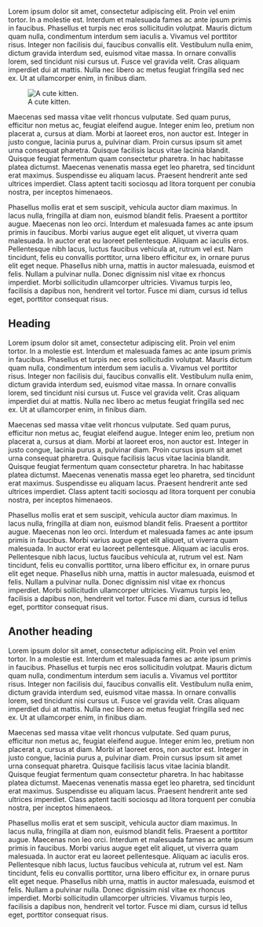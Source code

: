 <!-- image -->
Lorem ipsum dolor sit amet, consectetur adipiscing elit. Proin vel enim tortor. In a molestie est. Interdum et malesuada fames ac ante ipsum primis in faucibus. Phasellus et turpis nec eros sollicitudin volutpat. Mauris dictum quam nulla, condimentum interdum sem iaculis a. Vivamus vel porttitor risus. Integer non facilisis dui, faucibus convallis elit. Vestibulum nulla enim, dictum gravida interdum sed, euismod vitae massa. In ornare convallis lorem, sed tincidunt nisi cursus ut. Fusce vel gravida velit. Cras aliquam imperdiet dui at mattis. Nulla nec libero ac metus feugiat fringilla sed nec ex. Ut at ullamcorper enim, in finibus diam.

[[File:June_odd-eyed-cat_cropped.jpg|thumb|right|A cute kitten.]]

Maecenas sed massa vitae velit rhoncus vulputate. Sed quam purus, efficitur non metus ac, feugiat eleifend augue. Integer enim leo, pretium non placerat a, cursus at diam. Morbi at laoreet eros, non auctor est. Integer in justo congue, lacinia purus a, pulvinar diam. Proin cursus ipsum sit amet urna consequat pharetra. Quisque facilisis lacus vitae lacinia blandit. Quisque feugiat fermentum quam consectetur pharetra. In hac habitasse platea dictumst. Maecenas venenatis massa eget leo pharetra, sed tincidunt erat maximus. Suspendisse eu aliquam lacus. Praesent hendrerit ante sed ultrices imperdiet. Class aptent taciti sociosqu ad litora torquent per conubia nostra, per inceptos himenaeos.

Phasellus mollis erat et sem suscipit, vehicula auctor diam maximus. In lacus nulla, fringilla at diam non, euismod blandit felis. Praesent a porttitor augue. Maecenas non leo orci. Interdum et malesuada fames ac ante ipsum primis in faucibus. Morbi varius augue eget elit aliquet, ut viverra quam malesuada. In auctor erat eu laoreet pellentesque. Aliquam ac iaculis eros. Pellentesque nibh lacus, luctus faucibus vehicula at, rutrum vel est. Nam tincidunt, felis eu convallis porttitor, urna libero efficitur ex, in ornare purus elit eget neque. Phasellus nibh urna, mattis in auctor malesuada, euismod et felis. Nullam a pulvinar nulla. Donec dignissim nisl vitae ex rhoncus imperdiet. Morbi sollicitudin ullamcorper ultricies. Vivamus turpis leo, facilisis a dapibus non, hendrerit vel tortor. Fusce mi diam, cursus id tellus eget, porttitor consequat risus.

== Heading ==
Lorem ipsum dolor sit amet, consectetur adipiscing elit. Proin vel enim tortor. In a molestie est. Interdum et malesuada fames ac ante ipsum primis in faucibus. Phasellus et turpis nec eros sollicitudin volutpat. Mauris dictum quam nulla, condimentum interdum sem iaculis a. Vivamus vel porttitor risus. Integer non facilisis dui, faucibus convallis elit. Vestibulum nulla enim, dictum gravida interdum sed, euismod vitae massa. In ornare convallis lorem, sed tincidunt nisi cursus ut. Fusce vel gravida velit. Cras aliquam imperdiet dui at mattis. Nulla nec libero ac metus feugiat fringilla sed nec ex. Ut at ullamcorper enim, in finibus diam.

Maecenas sed massa vitae velit rhoncus vulputate. Sed quam purus, efficitur non metus ac, feugiat eleifend augue. Integer enim leo, pretium non placerat a, cursus at diam. Morbi at laoreet eros, non auctor est. Integer in justo congue, lacinia purus a, pulvinar diam. Proin cursus ipsum sit amet urna consequat pharetra. Quisque facilisis lacus vitae lacinia blandit. Quisque feugiat fermentum quam consectetur pharetra. In hac habitasse platea dictumst. Maecenas venenatis massa eget leo pharetra, sed tincidunt erat maximus. Suspendisse eu aliquam lacus. Praesent hendrerit ante sed ultrices imperdiet. Class aptent taciti sociosqu ad litora torquent per conubia nostra, per inceptos himenaeos.

Phasellus mollis erat et sem suscipit, vehicula auctor diam maximus. In lacus nulla, fringilla at diam non, euismod blandit felis. Praesent a porttitor augue. Maecenas non leo orci. Interdum et malesuada fames ac ante ipsum primis in faucibus. Morbi varius augue eget elit aliquet, ut viverra quam malesuada. In auctor erat eu laoreet pellentesque. Aliquam ac iaculis eros. Pellentesque nibh lacus, luctus faucibus vehicula at, rutrum vel est. Nam tincidunt, felis eu convallis porttitor, urna libero efficitur ex, in ornare purus elit eget neque. Phasellus nibh urna, mattis in auctor malesuada, euismod et felis. Nullam a pulvinar nulla. Donec dignissim nisl vitae ex rhoncus imperdiet. Morbi sollicitudin ullamcorper ultricies. Vivamus turpis leo, facilisis a dapibus non, hendrerit vel tortor. Fusce mi diam, cursus id tellus eget, porttitor consequat risus.

== Another heading ==
Lorem ipsum dolor sit amet, consectetur adipiscing elit. Proin vel enim tortor. In a molestie est. Interdum et malesuada fames ac ante ipsum primis in faucibus. Phasellus et turpis nec eros sollicitudin volutpat. Mauris dictum quam nulla, condimentum interdum sem iaculis a. Vivamus vel porttitor risus. Integer non facilisis dui, faucibus convallis elit. Vestibulum nulla enim, dictum gravida interdum sed, euismod vitae massa. In ornare convallis lorem, sed tincidunt nisi cursus ut. Fusce vel gravida velit. Cras aliquam imperdiet dui at mattis. Nulla nec libero ac metus feugiat fringilla sed nec ex. Ut at ullamcorper enim, in finibus diam.

Maecenas sed massa vitae velit rhoncus vulputate. Sed quam purus, efficitur non metus ac, feugiat eleifend augue. Integer enim leo, pretium non placerat a, cursus at diam. Morbi at laoreet eros, non auctor est. Integer in justo congue, lacinia purus a, pulvinar diam. Proin cursus ipsum sit amet urna consequat pharetra. Quisque facilisis lacus vitae lacinia blandit. Quisque feugiat fermentum quam consectetur pharetra. In hac habitasse platea dictumst. Maecenas venenatis massa eget leo pharetra, sed tincidunt erat maximus. Suspendisse eu aliquam lacus. Praesent hendrerit ante sed ultrices imperdiet. Class aptent taciti sociosqu ad litora torquent per conubia nostra, per inceptos himenaeos.

Phasellus mollis erat et sem suscipit, vehicula auctor diam maximus. In lacus nulla, fringilla at diam non, euismod blandit felis. Praesent a porttitor augue. Maecenas non leo orci. Interdum et malesuada fames ac ante ipsum primis in faucibus. Morbi varius augue eget elit aliquet, ut viverra quam malesuada. In auctor erat eu laoreet pellentesque. Aliquam ac iaculis eros. Pellentesque nibh lacus, luctus faucibus vehicula at, rutrum vel est. Nam tincidunt, felis eu convallis porttitor, urna libero efficitur ex, in ornare purus elit eget neque. Phasellus nibh urna, mattis in auctor malesuada, euismod et felis. Nullam a pulvinar nulla. Donec dignissim nisl vitae ex rhoncus imperdiet. Morbi sollicitudin ullamcorper ultricies. Vivamus turpis leo, facilisis a dapibus non, hendrerit vel tortor. Fusce mi diam, cursus id tellus eget, porttitor consequat risus.
